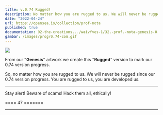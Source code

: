 ```yaml
---
title: v.0.74 Rugged!
description: No matter how you are rugged to us. We will never be rugged since our 0.74 version progress. You are rugged to us, you are developed us.
date: "2022-04-24"
url: https://opensea.io/collection/prof-nota
published: true
documentation: 02-the-creations.../waivfves-1/32.-prof.-nota-genesis-0-1
gambar: /images/prog/0.74-com.gif
---
```


[![](/images/prog/0.74-com.gif)](/images/prog/0.74-com.gif)

From our "**Genesis**" artwork we create this "**Rugged**" version to mark our 0.74 version progress.

So, no matter how you are rugged to us. We will never be rugged since our 0.74 version progress. You are rugged to us, you are developed us.

---

Stay alert! Beware of scams! Hack them all, ethically!

==== 47 =======

---
